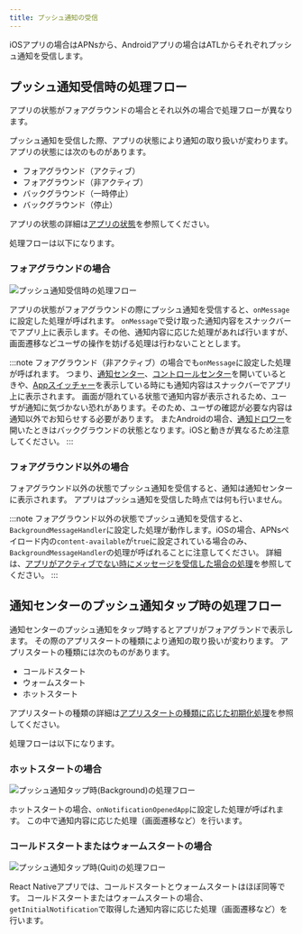```yaml
---
title: プッシュ通知の受信
---
```


iOSアプリの場合はAPNsから、Androidアプリの場合はATLからそれぞれプッシュ通知を受信します。

## プッシュ通知受信時の処理フロー

アプリの状態がフォアグラウンドの場合とそれ以外の場合で処理フローが異なります。

プッシュ通知を受信した際、アプリの状態により通知の取り扱いが変わります。
アプリの状態には次のものがあります。

- フォアグラウンド（アクティブ）
- フォアグラウンド（非アクティブ）
- バックグラウンド（一時停止）
- バックグラウンド（停止）

アプリの状態の詳細は[アプリの状態](../life-cycle-management/overview.mdx#アプリの状態)を参照してください。

処理フローは以下になります。

### フォアグラウンドの場合

![プッシュ通知受信時の処理フロー](receive-push-notification.drawio.png)

アプリの状態がフォアグラウンドの際にプッシュ通知を受信すると、`onMessage`に設定した処理が呼ばれます。
`onMessage`で受け取った通知内容をスナックバーでアプリ上に表示します。その他、通知内容に応じた処理があれば行いますが、画面遷移などユーザの操作を妨げる処理は行わないこととします。

:::note
フォアグラウンド（非アクティブ）の場合でも`onMessage`に設定した処理が呼ばれます。
つまり、[通知センター](https://support.apple.com/ja-jp/HT201925#control-center)、[コントロールセンター](https://support.apple.com/ja-jp/HT202769)を開いているときや、[Appスイッチャー](https://support.apple.com/en-us/HT202070)を表示している時にも通知内容はスナックバーでアプリ上に表示されます。
画面が隠れている状態で通知内容が表示されるため、ユーザが通知に気づかない恐れがあります。そのため、ユーザの確認が必要な内容は通知以外でお知らせする必要があります。
またAndroidの場合、[通知ドロワー](https://developer.android.com/guide/topics/ui/notifiers/notifications?hl=ja#bar-and-drawer)を開いたときはバックグラウンドの状態となります。iOSと動きが異なるため注意してください。
:::

### フォアグラウンド以外の場合

フォアグラウンド以外の状態でプッシュ通知を受信すると、通知は通知センターに表示されます。
アプリはプッシュ通知を受信した時点では何も行いません。

:::note
フォアグラウンド以外の状態でプッシュ通知を受信すると、`BackgroundMessageHandler`に設定した処理が動作します。iOSの場合、APNsペイロード内の`content-available`が`true`に設定されている場合のみ、`BackgroundMessageHandler`の処理が呼ばれることに注意してください。
詳細は、[アプリがアクティブでない時にメッセージを受信した場合の処理](../../../../reference/notification/client.md#アプリがアクティブでない時にメッセージを受信した場合の処理)を参照してください。
:::

## 通知センターのプッシュ通知タップ時の処理フロー

通知センターのプッシュ通知をタップ時するとアプリがフォアグランドで表示します。
その際のアプリスタートの種類により通知の取り扱いが変わります。
アプリスタートの種類には次のものがあります。

- コールドスタート
- ウォームスタート
- ホットスタート

アプリスタートの種類の詳細は[アプリスタートの種類に応じた初期化処理](../life-cycle-management/overview.mdx#アプリスタートの種類に応じた初期化処理)を参照してください。

処理フローは以下になります。

### ホットスタートの場合

![プッシュ通知タップ時(Background)の処理フロー](tap-push-notification-when-background.drawio.png)

ホットスタートの場合、`onNotificationOpenedApp`に設定した処理が呼ばれます。
この中で通知内容に応じた処理（画面遷移など）を行います。

### コールドスタートまたはウォームスタートの場合

![プッシュ通知タップ時(Quit)の処理フロー](tap-push-notification-when-quit.drawio.png)

React Nativeアプリでは、コールドスタートとウォームスタートはほぼ同等です。
コールドスタートまたはウォームスタートの場合、`getInitialNotification`で取得した通知内容に応じた処理（画面遷移など）を行います。
